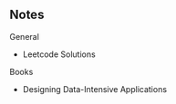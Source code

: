
## Notes

General
- <Link to="/notes/lc-solutions">Leetcode Solutions</Link>

Books
- <Link to="/notes/ddia">Designing Data-Intensive Applications</Link>
